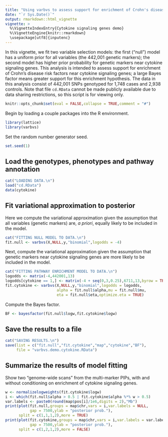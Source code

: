 ```yaml
---
title: "Using varbvs to assess support for enrichment of Crohn's disease risk factors near cytokine signaling genes"
date: "`r Sys.Date()`"
output: rmarkdown::html_vignette
vignette: >
  %\VignetteIndexEntry{Cytokine signaling genes demo}
  %\VignetteEngine{knitr::rmarkdown}
  \usepackage[utf8]{inputenc}
---
```


In this vignette, we fit two variable selection models: the first ("null") 
model has a uniform prior for all variables (the 442,001 genetic markers);
the second model has higher prior probability for genetic markers near
cytokine signaling genes. This analysis is intended to assess support for
enrichment of Crohn's disease risk factors near cytokine signaling genes; 
a large Bayes factor means greater support for this enrichment hypothesis. 
The data in this analysis consist of 442,001 SNPs genotyped for 1,748 cases
and 2,938 controls. Note that file `cd.RData` cannot be made publicly 
available due to data sharing restrictions, so this script is for viewing 
only.

```r
knitr::opts_chunk$set(eval = FALSE,collapse = TRUE,comment = "#")
```

Begin by loading a couple packages into the R environment.

```r
library(lattice)
library(varbvs)
```

Set the random number generator seed.

```r
set.seed(1)
```

## Load the genotypes, phenotypes and pathway annotation

```r
cat("LOADING DATA.\n")
load("cd.RData")
data(cytokine)
```

## Fit variational approximation to posterior

Here we compute the variational approximation given the assumption that all
variables (genetic markers) are, *a priori*, equally likely to be included
in the model.

```r
cat("FITTING NULL MODEL TO DATA.\n")
fit.null <- varbvs(X,NULL,y,"binomial",logodds = -4)
```

Next, compute the variational approximation given the assumption that
genetic markers near cytokine signaling genes are more likely to be
included in the model.

```r
cat("FITTING PATHWAY ENRICHMENT MODEL TO DATA.\n")
logodds <- matrix(-4,442001,13)
logodds[cytokine == 1,] <- matrix(-4 + seq(0,3,0.25),6711,13,byrow = TRUE)
fit.cytokine <- varbvs(X,NULL,y,"binomial",logodds = logodds,
                       alpha = fit.null$alpha,mu = fit.null$mu,
                       eta = fit.null$eta,optimize.eta = TRUE)
```

Compute the Bayes factor.

```r
BF <- bayesfactor(fit.null$logw,fit.cytokine$logw)
```

## Save the results to a file

```r
cat("SAVING RESULTS.\n")
save(list = c("fit.null","fit.cytokine","map","cytokine","BF"),
     file = "varbvs.demo.cytokine.RData")
```

## Summarize the results of model fitting

Show two "genome-wide scans" from the multi-marker PIPs, with and
without conditioning on enrichment of cytokine signaling genes.

```r
w <- normalizelogweights(fit.cytokine$logw)
i <- which(fit.null$alpha > 0.5 | fit.cytokine$alpha %*% w > 0.5)
var.labels <- paste0(round(map$pos[i]/1e6,digits = 2),"Mb")
print(plot(fit.null,groups = map$chr,vars = i,var.labels = NULL,
           gap = 7500,ylab = "posterior prob."),
      split = c(1,1,1,2),more = TRUE)
print(plot(fit.cytokine,groups = map$chr,vars = i,var.labels = var.labels,
           gap = 7500,ylab = "posterior prob."),
      split = c(1,2,1,2),more = FALSE)
```
